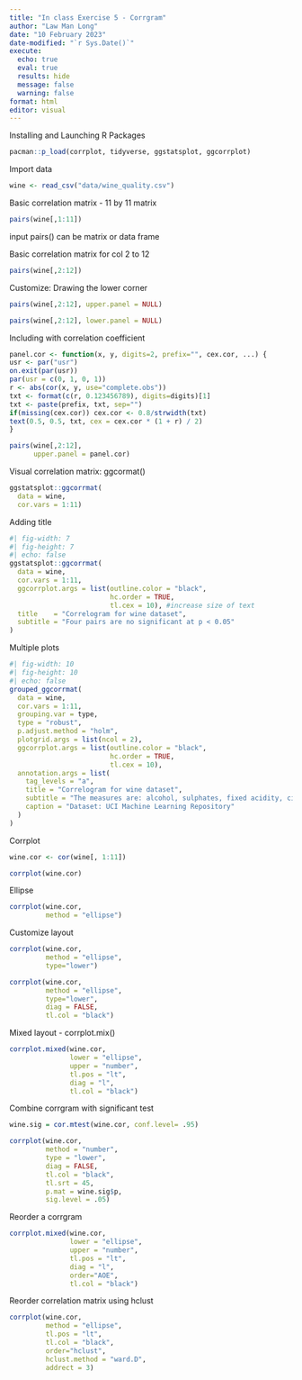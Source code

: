 ```yaml
---
title: "In class Exercise 5 - Corrgram"
author: "Law Man Long"
date: "10 February 2023"
date-modified: "`r Sys.Date()`"
execute: 
  echo: true
  eval: true
  results: hide
  message: false
  warning: false
format: html
editor: visual
---
```


Installing and Launching R Packages

```r
pacman::p_load(corrplot, tidyverse, ggstatsplot, ggcorrplot)
```

Import data

```r
wine <- read_csv("data/wine_quality.csv")
```

Basic correlation matrix - 11 by 11 matrix

```r
pairs(wine[,1:11])
```

input pairs() can be matrix or data frame

Basic correlation matrix for col 2 to 12

```r
pairs(wine[,2:12])
```

Customize: Drawing the lower corner

```r
pairs(wine[,2:12], upper.panel = NULL)
```

```r
pairs(wine[,2:12], lower.panel = NULL)
```

Including with correlation coefficient

```r
panel.cor <- function(x, y, digits=2, prefix="", cex.cor, ...) {
usr <- par("usr")
on.exit(par(usr))
par(usr = c(0, 1, 0, 1))
r <- abs(cor(x, y, use="complete.obs"))
txt <- format(c(r, 0.123456789), digits=digits)[1]
txt <- paste(prefix, txt, sep="")
if(missing(cex.cor)) cex.cor <- 0.8/strwidth(txt)
text(0.5, 0.5, txt, cex = cex.cor * (1 + r) / 2)
}

pairs(wine[,2:12], 
      upper.panel = panel.cor)
```

Visual correlation matrix: ggcormat()

```r
ggstatsplot::ggcorrmat(
  data = wine, 
  cor.vars = 1:11)
```

Adding title

```r
#| fig-width: 7
#| fig-height: 7
#| echo: false
ggstatsplot::ggcorrmat(
  data = wine, 
  cor.vars = 1:11,
  ggcorrplot.args = list(outline.color = "black", 
                         hc.order = TRUE,
                         tl.cex = 10), #increase size of text
  title    = "Correlogram for wine dataset",
  subtitle = "Four pairs are no significant at p < 0.05"
)
```

Multiple plots

```r
#| fig-width: 10
#| fig-height: 10
#| echo: false
grouped_ggcorrmat(
  data = wine,
  cor.vars = 1:11,
  grouping.var = type,
  type = "robust",
  p.adjust.method = "holm",
  plotgrid.args = list(ncol = 2),
  ggcorrplot.args = list(outline.color = "black", 
                         hc.order = TRUE,
                         tl.cex = 10),
  annotation.args = list(
    tag_levels = "a",
    title = "Correlogram for wine dataset",
    subtitle = "The measures are: alcohol, sulphates, fixed acidity, citric acid, chlorides, residual sugar, density, free sulfur dioxide and volatile acidity",
    caption = "Dataset: UCI Machine Learning Repository"
  )
)
```

Corrplot

```r
wine.cor <- cor(wine[, 1:11])
```

```r
corrplot(wine.cor)
```

Ellipse

```r
corrplot(wine.cor, 
         method = "ellipse") 
```

Customize layout

```r
corrplot(wine.cor, 
         method = "ellipse", 
         type="lower")
```

```r
corrplot(wine.cor, 
         method = "ellipse", 
         type="lower",
         diag = FALSE,
         tl.col = "black")
```

Mixed layout - corrplot.mix()

```r
corrplot.mixed(wine.cor, 
               lower = "ellipse", 
               upper = "number",
               tl.pos = "lt",
               diag = "l",
               tl.col = "black")
```

Combine corrgram with significant test

```r
wine.sig = cor.mtest(wine.cor, conf.level= .95)

corrplot(wine.cor,
         method = "number",
         type = "lower",
         diag = FALSE,
         tl.col = "black",
         tl.srt = 45,
         p.mat = wine.sig$p,
         sig.level = .05)
```

Reorder a corrgram

```r
corrplot.mixed(wine.cor, 
               lower = "ellipse", 
               upper = "number",
               tl.pos = "lt",
               diag = "l",
               order="AOE",
               tl.col = "black")
```

Reorder correlation matrix using hclust

```r
corrplot(wine.cor, 
         method = "ellipse", 
         tl.pos = "lt",
         tl.col = "black",
         order="hclust",
         hclust.method = "ward.D",
         addrect = 3)
```
